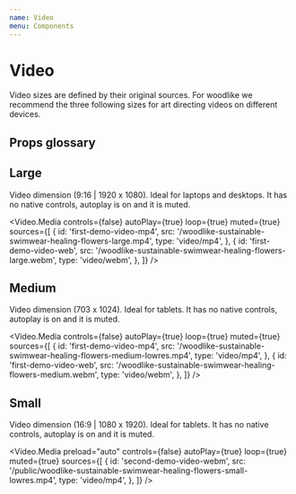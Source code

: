 ```yaml
---
name: Video
menu: Components
---
```



# Video

Video sizes are defined by their original sources. For woodlike we recommend the three following sizes for art directing videos on different devices.

## Props glossary

<Props of={Video.Media} />

## Large

Video dimension (9:16 | 1920 x 1080). Ideal for laptops and desktops.
It has no native controls, autoplay is on and it is muted.

<Video.Media
  controls={false}
  autoPlay={true}
  loop={true}
  muted={true}
  sources={[
    {
      id: 'first-demo-video-mp4',
      src: '/woodlike-sustainable-swimwear-healing-flowers-large.mp4',
      type: 'video/mp4',
    },
    {
      id: 'first-demo-video-web',
      src: '/woodlike-sustainable-swimwear-healing-flowers-large.webm',
      type: 'video/webm',
    },
  ]}
/>

## Medium

Video dimension (703 x 1024). Ideal for tablets.
It has no native controls, autoplay is on and it is muted.

<Video.Media
  controls={false}
  autoPlay={true}
  loop={true}
  muted={true}
  sources={[
    {
      id: 'first-demo-video-mp4',
      src: '/woodlike-sustainable-swimwear-healing-flowers-medium-lowres.mp4',
      type: 'video/mp4',
    },
    {
      id: 'first-demo-video-web',
      src: '/woodlike-sustainable-swimwear-healing-flowers-medium.webm',
      type: 'video/webm',
    },
  ]}
/>

## Small

Video dimension (16:9 | 1080 x 1920). Ideal for tablets.
It has no native controls, autoplay is on and it is muted.

<Video.Media
  preload="auto"
  controls={false}
  autoPlay={true}
  loop={true}
  muted={true}
  sources={[
    {
      id: 'second-demo-video-webm',
      src: '/public/woodlike-sustainable-swimwear-healing-flowers-small-lowres.mp4',
      type: 'video/mp4',
    },
  ]}
/>
